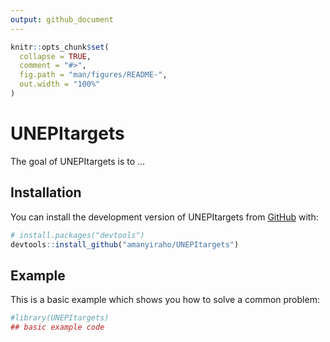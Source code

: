 ```yaml
---
output: github_document
---
```


<!-- README.md is generated from README.Rmd. Please edit that file -->

```r
knitr::opts_chunk$set(
  collapse = TRUE,
  comment = "#>",
  fig.path = "man/figures/README-",
  out.width = "100%"
)
```

# UNEPItargets

<!-- badges: start -->
<!-- badges: end -->

The goal of UNEPItargets is to ...

## Installation

You can install the development version of UNEPItargets from [GitHub](https://github.com/) with:

``` r
# install.packages("devtools")
devtools::install_github("amanyiraho/UNEPItargets")
```

## Example

This is a basic example which shows you how to solve a common problem:

```r
#library(UNEPItargets)
## basic example code
```
